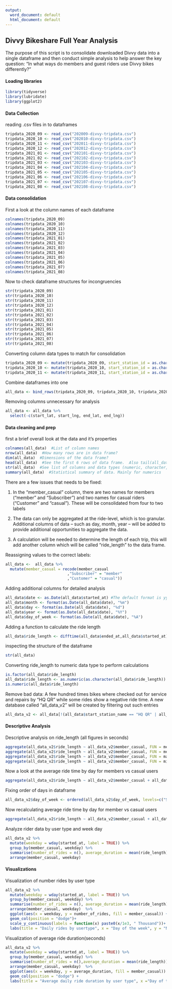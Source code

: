 ---
output:
  word_document: default
  html_document: default
---
## Divvy Bikeshare Full Year Analysis
The purpose of this script is to consolidate downloaded Divvy data into a single dataframe and then conduct simple analysis to help answer the key question: “In what ways do members and guest riders use Divvy bikes differently?”

#### Loading libraries
```{r}
library(tidyverse)  
library(lubridate)  
library(ggplot2)

```

#### Data Collection
reading .csv files in to dataframes
```{r}
tripdata_2020_09 <- read_csv("202009-divvy-tripdata.csv")
tripdata_2020_10 <- read_csv("202010-divvy-tripdata.csv")
tripdata_2020_11 <- read_csv("202011-divvy-tripdata.csv")
tripdata_2020_12 <- read_csv("202012-divvy-tripdata.csv")
tripdata_2021_01 <- read_csv("202101-divvy-tripdata.csv")
tripdata_2021_02 <- read_csv("202102-divvy-tripdata.csv")
tripdata_2021_03 <- read_csv("202103-divvy-tripdata.csv")
tripdata_2021_04 <- read_csv("202104-divvy-tripdata.csv")
tripdata_2021_05 <- read_csv("202105-divvy-tripdata.csv")
tripdata_2021_06 <- read_csv("202106-divvy-tripdata.csv")
tripdata_2021_07 <- read_csv("202107-divvy-tripdata.csv")
tripdata_2021_08 <- read_csv("202108-divvy-tripdata.csv")
```
#### Data consolidation
First a look at the column names of each dataframe
```{r}
colnames(tripdata_2020_09)
colnames(tripdata_2020_10)
colnames(tripdata_2020_11)
colnames(tripdata_2020_12)
colnames(tripdata_2021_01)
colnames(tripdata_2021_02)
colnames(tripdata_2021_03)
colnames(tripdata_2021_04)
colnames(tripdata_2021_05)
colnames(tripdata_2021_06)
colnames(tripdata_2021_07)
colnames(tripdata_2021_08)
```

Now to check dataframe structures for incongruencies
```{r}
str(tripdata_2020_09)
str(tripdata_2020_10)
str(tripdata_2020_11)
str(tripdata_2020_12)
str(tripdata_2021_01)
str(tripdata_2021_02)
str(tripdata_2021_03)
str(tripdata_2021_04)
str(tripdata_2021_05)
str(tripdata_2021_06)
str(tripdata_2021_07)
str(tripdata_2021_08)
```
Converting column data types to match for consolidation
```{r}
tripdata_2020_09 <- mutate(tripdata_2020_09, start_station_id = as.character(start_station_id), end_station_id = as.character(end_station_id))
tripdata_2020_10 <- mutate(tripdata_2020_10, start_station_id = as.character(start_station_id), end_station_id = as.character(end_station_id))
tripdata_2020_11 <- mutate(tripdata_2020_11, start_station_id = as.character(start_station_id), end_station_id = as.character(end_station_id))
```

Combine dataframes into one

```{r}
all_data <- bind_rows(tripdata_2020_09, tripdata_2020_10, tripdata_2020_11, tripdata_2020_12, tripdata_2021_01, tripdata_2021_02, tripdata_2021_03, tripdata_2021_04, tripdata_2021_05, tripdata_2021_06, tripdata_2021_07, tripdata_2021_08)
```

Removing columns unnecessary for analysis
```{r}
all_data <- all_data %>%  
  select(-c(start_lat, start_lng, end_lat, end_lng))

```
 
#### Data cleaning and prep

first a brief overall look at the data and it's properties
```{r}
colnames(all_data)  #List of column names
nrow(all_data)  #How many rows are in data frame?
dim(all_data)  #Dimensions of the data frame?
head(all_data)  #See the first 6 rows of data frame.  Also tail(all_data)
str(all_data)  #See list of columns and data types (numeric, character, etc)
summary(all_data)  #Statistical summary of data. Mainly for numerics

```

There are a few issues that needs to be fixed:

(1) In the "member_casual" column, there are two names for members ("member" and "Subscriber") and two names for casual riders ("Customer" and "casual"). These will be consolidated from four to two labels

(2) The data can only be aggregated at the ride-level, which is too granular. Additional columns of data -- such as day, month, year -- will be added to provide additional opportunities to aggregate the data.

(3)  A calculation will be needed to determine the length of each trip, this will add another column which will be called "ride_length" to the data frame. 


Reassigning values to the correct labels: 
```{r}
all_data <-  all_data %>% 
  mutate(member_casual = recode(member_casual
                           ,"Subscriber" = "member"
                           ,"Customer" = "casual"))

```

Adding additional columns for detailed analysis
```{r}
all_data$date <- as.Date(all_data$started_at) #The default format is yyyy-mm-dd
all_data$month <- format(as.Date(all_data$date), "%m")
all_data$day <- format(as.Date(all_data$date), "%d")
all_data$year <- format(as.Date(all_data$date), "%Y")
all_data$day_of_week <- format(as.Date(all_data$date), "%A")
```

Adding a function to calculate the ride length
```{r}
all_data$ride_length <- difftime(all_data$ended_at,all_data$started_at)

```

inspecting the structure of the dataframe
```{r}
str(all_data)
```

Converting ride_length to numeric data type to perform calculations
```{r}
is.factor(all_data$ride_length)
all_data$ride_length <- as.numeric(as.character(all_data$ride_length))
is.numeric(all_data$ride_length)

```

Remove bad data: A few hundred times bikes where checked out for service and repairs by "HQ QR" while some rides show a negative ride time.
A new database called "all_data_v2" will be created by filtering out such entries
```{r}
all_data_v2 <- all_data[!(all_data$start_station_name == "HQ QR" | all_data$ride_length<0),]

```

#### Descriptive Analysis

Descriptive analysis on ride_length (all figures in seconds)
```{r}
aggregate(all_data_v2$ride_length ~ all_data_v2$member_casual, FUN = mean)
aggregate(all_data_v2$ride_length ~ all_data_v2$member_casual, FUN = median)
aggregate(all_data_v2$ride_length ~ all_data_v2$member_casual, FUN = max)
aggregate(all_data_v2$ride_length ~ all_data_v2$member_casual, FUN = min)

```

Now a look at the average ride time by day for members vs casual users
```{r}
aggregate(all_data_v2$ride_length ~ all_data_v2$member_casual + all_data_v2$day_of_week, FUN = mean)

```

Fixing order of days in dataframe
```{r}
all_data_v2$day_of_week <- ordered(all_data_v2$day_of_week, levels=c("Sunday", "Monday", "Tuesday", "Wednesday", "Thursday", "Friday", "Saturday"))

```

Now recalculating average ride time by day for member vs casual users
```{r}
aggregate(all_data_v2$ride_length ~ all_data_v2$member_casual + all_data_v2$day_of_week, FUN = mean)

```

Analyze rider data by user type and week day
```{r}
all_data_v2 %>% 
  mutate(weekday = wday(started_at, label = TRUE)) %>%  
  group_by(member_casual, weekday) %>%  		
  summarise(number_of_rides = n(), average_duration = mean(ride_length)) %>% 		
  arrange(member_casual, weekday)			

```
#### Visualizations

Visualization of number rides by user type 
```{r}
all_data_v2 %>% 
  mutate(weekday = wday(started_at, label = TRUE)) %>% 
  group_by(member_casual, weekday) %>% 
  summarise(number_of_rides = n(), average_duration = mean(ride_length)) %>% 
  arrange(member_casual, weekday)  %>% 
  ggplot(aes(x = weekday, y = number_of_rides, fill = member_casual)) +
  geom_col(position = "dodge")+
  scale_y_continuous(labels = function(x) paste0(x/1e3, " Thousand"))+
  labs(title = "Daily rides by usertype", x = "Day of the week", y = "Number of rides", fill = "user type")

```

Visualization of average ride duration(seconds)
```{r}
all_data_v2 %>% 
  mutate(weekday = wday(started_at, label = TRUE)) %>% 
  group_by(member_casual, weekday) %>% 
  summarise(number_of_rides = n(),average_duration = mean(ride_length)) %>% 
  arrange(member_casual, weekday)  %>% 
  ggplot(aes(x = weekday, y = average_duration, fill = member_casual)) +
  geom_col(position = "dodge") +
  labs(title = "Average daily ride duration by user type", x ="Day of the week", y = "Average ride duration", fill = "User type")

```

